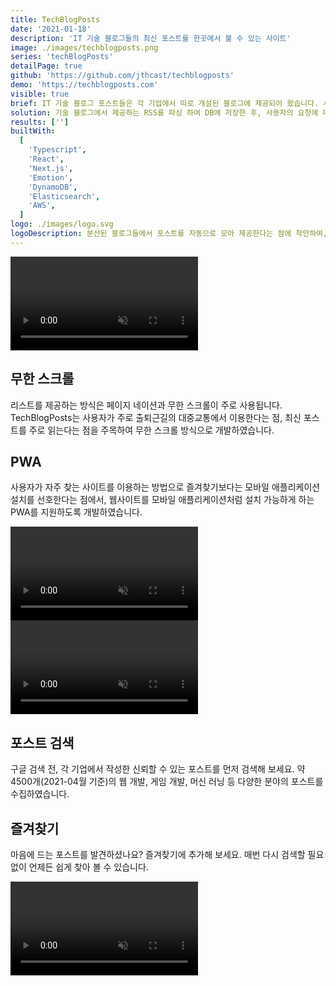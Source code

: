```yaml
---
title: TechBlogPosts
date: '2021-01-18'
description: 'IT 기술 블로그들의 최신 포스트를 한곳에서 볼 수 있는 사이트'
image: ./images/techblogposts.png
series: 'techBlogPosts'
detailPage: true
github: 'https://github.com/jthcast/techblogposts'
demo: 'https://techblogposts.com'
visible: true
brief: IT 기술 블로그 포스트들은 각 기업에서 따로 개설된 블로그에 제공되어 왔습니다. 사용자는 이를 확인하기 위해 여러 페이지를 돌아다녀야 했습니다. 이런 불편함에서 벗어나 포스트들을 한 곳에서 보기 위해 기술 블로그 모음 사이트를 만들었습니다.
solution: 기술 블로그에서 제공하는 RSS를 파싱 하여 DB에 저장한 후, 사용자의 요청에 따라 데이터를 제공합니다. 최신 포스트를 유지하기 위해 주기적으로 데이터를 적재합니다. 리스트를 제공하는 사이트의 사용자는 눈이 편해야 하므로 다크 모드를 지원하고, 무한 스크롤 기능을 통해 편의성을 더했습니다.
results: ['']
builtWith:
  [
    'Typescript',
    'React',
    'Next.js',
    'Emotion',
    'DynamoDB',
    'Elasticsearch',
    'AWS',
  ]
logo: ./images/logo.svg
logoDescription: 분산된 블로그들에서 포스트를 자동으로 모아 제공한다는 점에 착안하여, 자석 모양의 로고를 만들었습니다. 색상은 기존 Jthcast의 대표 색상을 그대로 적용하였습니다.
---
```


<section className="jth-section jth-section-twoColGrid-center">
  <video
    preload="auto"
    muted
    loop
    playsInline
    autoPlay
    src="./videos/infinite-scroll.mp4"
  ></video>
  <div className="jth-section-rowGrid">
    <h2>무한 스크롤</h2>
    <p>
      리스트를 제공하는 방식은 페이지 네이션과 무한 스크롤이 주로 사용됩니다.
      TechBlogPosts는 사용자가 주로 출퇴근길의 대중교통에서 이용한다는 점, 최신
      포스트를 주로 읽는다는 점을 주목하여 무한 스크롤 방식으로 개발하였습니다.
    </p>
  </div>
</section>

<section className="jth-section jth-section-twoColGrid-center">
  <div className="jth-section-rowGrid jth-section-mobileOrder-2">
    <h2>PWA</h2>
    <p>
      사용자가 자주 찾는 사이트를 이용하는 방법으로 즐겨찾기보다는 모바일
      애플리케이션 설치를 선호한다는 점에서, 웹사이트를 모바일 애플리케이션처럼
      설치 가능하게 하는 PWA를 지원하도록 개발하였습니다.
    </p>
  </div>
  <video
    preload="auto"
    muted
    loop
    playsInline
    autoPlay
    src="./videos/pwa.mp4"
    className="jth-portfolio-widthImage"
  ></video>
</section>

<section className="jth-section jth-section-twoColGrid-center">
  <video
    preload="auto"
    muted
    loop
    playsInline
    autoPlay
    src="./videos/search.mp4"
  ></video>
  <div className="jth-section-rowGrid">
    <h2>포스트 검색</h2>
    <p>
      구글 검색 전, 각 기업에서 작성한 신뢰할 수 있는 포스트를 먼저 검색해
      보세요. 약 4500개(2021-04월 기준)의 웹 개발, 게임 개발, 머신 러닝 등
      다양한 분야의 포스트를 수집하였습니다.
    </p>
  </div>
</section>

<section className="jth-section jth-section-twoColGrid-center">
  <div className="jth-section-rowGrid jth-section-mobileOrder-2">
    <h2>즐겨찾기</h2>
    <p>
      마음에 드는 포스트를 발견하셨나요? 즐겨찾기에 추가해 보세요. 매번 다시
      검색할 필요 없이 언제든 쉽게 찾아 볼 수 있습니다.
    </p>
  </div>
  <video
    preload="auto"
    muted
    loop
    playsInline
    autoPlay
    src="./videos/bookmark.mp4"
    className="jth-portfolio-widthImage"
  ></video>
</section>
